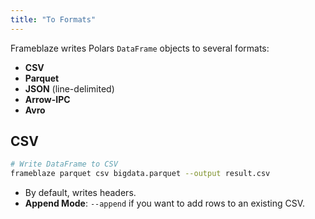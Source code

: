 ```yaml
---
title: "To Formats"
---
```


Frameblaze writes Polars `DataFrame` objects to several formats:

- **CSV**
- **Parquet**
- **JSON** (line-delimited)
- **Arrow-IPC**
- **Avro**

## CSV

```bash
# Write DataFrame to CSV
frameblaze parquet csv bigdata.parquet --output result.csv
```

- By default, writes headers.
- **Append Mode**: `--append` if you want to add rows to an existing CSV.